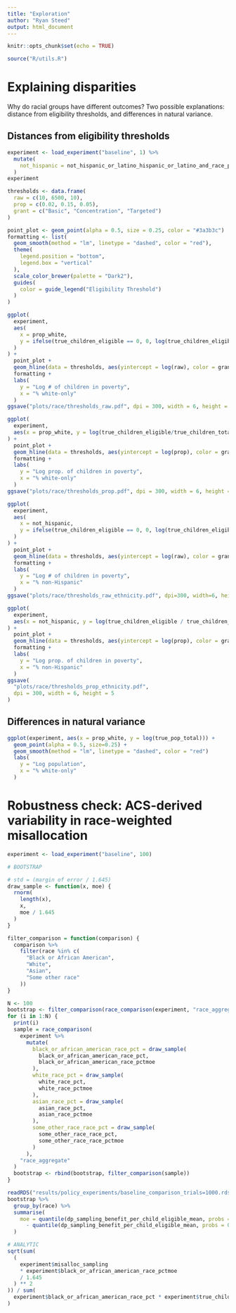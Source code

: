 ```yaml
---
title: "Exploration"
author: "Ryan Steed"
output: html_document
---
```

  
```r
knitr::opts_chunk$set(echo = TRUE)
```

```r
source("R/utils.R")
```

# Explaining disparities
Why do racial groups have different outcomes? Two possible explanations: distance from eligibility thresholds, and differences in natural variance.

## Distances from eligibility thresholds
```r
experiment <- load_experiment("baseline", 1) %>%
  mutate(
    not_hispanic = not_hispanic_or_latino_hispanic_or_latino_and_race_pct
  )
experiment
```
```r
thresholds <- data.frame(
  raw = c(10, 6500, 10),
  prop = c(0.02, 0.15, 0.05),
  grant = c("Basic", "Concentration", "Targeted")
)

point_plot <- geom_point(alpha = 0.5, size = 0.25, color = "#3a3b3c")
formatting <- list(
  geom_smooth(method = "lm", linetype = "dashed", color = "red"),
  theme(
    legend.position = "bottom",
    legend.box = "vertical"
  ),
  scale_color_brewer(palette = "Dark2"),
  guides(
    color = guide_legend("Eligibility Threshold")
  )
)

ggplot(
  experiment,
  aes(
    x = prop_white,
    y = ifelse(true_children_eligible == 0, 0, log(true_children_eligible))
  )
) +
  point_plot +
  geom_hline(data = thresholds, aes(yintercept = log(raw), color = grant)) +
  formatting +
  labs(
    y = "Log # of children in poverty",
    x = "% white-only"
  )
ggsave("plots/race/thresholds_raw.pdf", dpi = 300, width = 6, height = 5)

ggplot(
  experiment,
  aes(x = prop_white, y = log(true_children_eligible/true_children_total))
) +
  point_plot +
  geom_hline(data = thresholds, aes(yintercept = log(prop), color = grant)) +
  formatting +
  labs(
    y = "Log prop. of children in poverty",
    x = "% white-only"
  )
ggsave("plots/race/thresholds_prop.pdf", dpi = 300, width = 6, height = 5)

ggplot(
  experiment,
  aes(
    x = not_hispanic,
    y = ifelse(true_children_eligible == 0, 0, log(true_children_eligible))
  )
) +
  point_plot +
  geom_hline(data = thresholds, aes(yintercept = log(raw), color = grant)) +
  formatting +
  labs(
    y = "Log # of children in poverty",
    x = "% non-Hispanic"
  )
ggsave("plots/race/thresholds_raw_ethnicity.pdf", dpi=300, width=6, height=5)

ggplot(
  experiment,
  aes(x = not_hispanic, y = log(true_children_eligible / true_children_total))
) +
  point_plot +
  geom_hline(data = thresholds, aes(yintercept = log(prop), color = grant)) +
  formatting +
  labs(
    y = "Log prop. of children in poverty",
    x = "% non-Hispanic"
  )
ggsave(
  "plots/race/thresholds_prop_ethnicity.pdf",
  dpi = 300, width = 6, height = 5
)
```

## Differences in natural variance
```r
ggplot(experiment, aes(x = prop_white, y = log(true_pop_total))) +
  geom_point(alpha = 0.5, size=0.25) +
  geom_smooth(method = "lm", linetype = "dashed", color = "red")
  labs(
    y = "Log population",
    x = "% white-only"
  )
```

# Robustness check: ACS-derived variability in race-weighted misallocation
```r
experiment <- load_experiment("baseline", 100)
```

```r
# BOOTSTRAP

# std = (margin of error / 1.645)
draw_sample <- function(x, moe) {
  rnorm(
    length(x),
    x,
    moe / 1.645
  )
}

filter_comparison = function(comparison) {
  comparison %>%
    filter(race %in% c(
      "Black or African American",
      "White",
      "Asian",
      "Some other race"
    ))
}

N <- 100
bootstrap <- filter_comparison(race_comparison(experiment, "race_aggregate"))
for (i in 1:N) {
  print(i)
  sample = race_comparison(
    experiment %>%
      mutate(
        black_or_african_american_race_pct = draw_sample(
          black_or_african_american_race_pct,
          black_or_african_american_race_pctmoe
        ),
        white_race_pct = draw_sample(
          white_race_pct,
          white_race_pctmoe
        ),
        asian_race_pct = draw_sample(
          asian_race_pct,
          asian_race_pctmoe
        ),
        some_other_race_race_pct = draw_sample(
          some_other_race_race_pct,
          some_other_race_race_pctmoe
        )
      ),
    "race_aggregate"
  )
  bootstrap <- rbind(bootstrap, filter_comparison(sample))
}
```

```r
readRDS("results/policy_experiments/baseline_comparison_trials=1000.rds")
bootstrap %>%
  group_by(race) %>%
  summarise(
    moe = quantile(dp_sampling_benefit_per_child_eligible_mean, probs = 0.9)
      - quantile(dp_sampling_benefit_per_child_eligible_mean, probs = 0.1)
  )
```

```r
# ANALYTIC
sqrt(sum(
  (
    experiment$misalloc_sampling
    * experiment$black_or_african_american_race_pctmoe
    / 1.645
  ) ** 2
)) / sum(
  experiment$black_or_african_american_race_pct * experiment$true_children_total
)
```